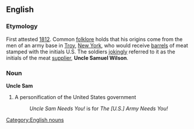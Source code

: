 ==English==

===Etymology===
First attested [[w:1812|1812]]. Common [[folklore]] holds that his origins come from the men of an army base in [[Troy]], [[New York]], who would receive [[barrel]]s of meat stamped with the initials U.S. The soldiers [[jokingly]] referred to it as the initials of the meat [[supplier]], '''Uncle Samuel Wilson'''.

===Noun===
[[Category:English nouns]]
'''Uncle Sam''' {{wikipedia}}
#A personification of the United States government
#: ''Uncle Sam Needs You!''  is for  ''The [U.S.] Army Needs You!''